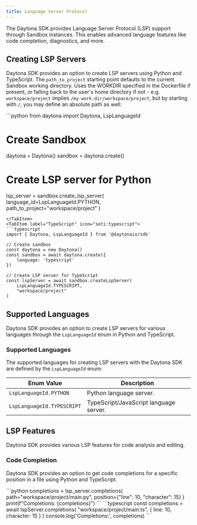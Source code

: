 ```yaml
---
title: Language Server Protocol
---
```



The Daytona SDK provides Language Server Protocol (LSP) support through Sandbox instances. This enables advanced language features like code completion, diagnostics, and more.

## Creating LSP Servers

Daytona SDK provides an option to create LSP servers using Python and TypeScript. The `path_to_project` starting point defaults to the current Sandbox working directory. Uses the WORKDIR specified in
the Dockerfile if present, or falling back to the user's home directory if not - e.g. `workspace/project` implies `/my-work-dir/workspace/project`, but by starting with `/`, you may define an absolute path as well.

<Tabs>
<TabItem label="Python" icon="seti:python">
```python
from daytona import Daytona, LspLanguageId

# Create Sandbox
daytona = Daytona()
sandbox = daytona.create()

# Create LSP server for Python
lsp_server = sandbox.create_lsp_server(
    language_id=LspLanguageId.PYTHON,
    path_to_project="workspace/project"
)

```
</TabItem>
<TabItem label="TypeScript" icon="seti:typescript">
```typescript
import { Daytona, LspLanguageId } from '@daytonaio/sdk'

// Create sandbox
const daytona = new Daytona()
const sandbox = await daytona.create({
    language: 'typescript'
})

// Create LSP server for TypeScript
const lspServer = await sandbox.createLspServer(
    LspLanguageId.TYPESCRIPT,
    "workspace/project"
)
```

</TabItem>
</Tabs>

## Supported Languages

Daytona SDK provides an option to create LSP servers for various languages through the `LspLanguageId` enum in Python and TypeScript.
### Supported Languages

The supported languages for creating LSP servers with the Daytona SDK are defined by the `LspLanguageId` enum:

| Enum Value                   | Description                         |
|------------------------------|-------------------------------------|
| `LspLanguageId.PYTHON`       | Python language server.             |
| `LspLanguageId.TYPESCRIPT`   | TypeScript/JavaScript language server. |


## LSP Features

Daytona SDK provides various LSP features for code analysis and editing.

### Code Completion

Daytona SDK provides an option to get code completions for a specific position in a file using Python and TypeScript.

<Tabs>
<TabItem label="Python" icon="seti:python">
```python
completions = lsp_server.completions(
    path="workspace/project/main.py",
    position={"line": 10, "character": 15}
)
print(f"Completions: {completions}")
```
</TabItem>
<TabItem label="TypeScript" icon="seti:typescript">
```typescript
const completions = await lspServer.completions(
    "workspace/project/main.ts",
    { line: 10, character: 15 }
)
console.log('Completions:', completions)
```
</TabItem>
</Tabs>
